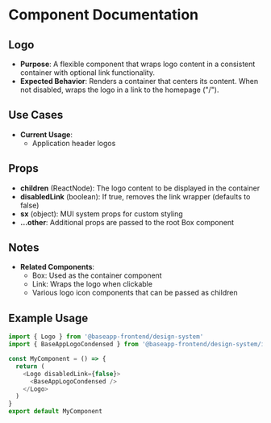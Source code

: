 
<Meta title="@baseapp-frontend | designSystem/General/Logo" />

# Component Documentation

## Logo

- **Purpose**: A flexible component that wraps logo content in a consistent container with optional link functionality.
- **Expected Behavior**: Renders a container that centers its content. When not disabled, wraps the logo in a link to the homepage ("/").

## Use Cases

- **Current Usage**:
  - Application header logos

## Props

- **children** (ReactNode): The logo content to be displayed in the container
- **disabledLink** (boolean): If true, removes the link wrapper (defaults to false)
- **sx** (object): MUI system props for custom styling
- **...other**: Additional props are passed to the root Box component

## Notes

- **Related Components**:
  - Box: Used as the container component
  - Link: Wraps the logo when clickable
  - Various logo icon components that can be passed as children

## Example Usage

```javascript
import { Logo } from '@baseapp-frontend/design-system'
import { BaseAppLogoCondensed } from '@baseapp-frontend/design-system/icons'

const MyComponent = () => {
  return (
    <Logo disabledLink={false}>
      <BaseAppLogoCondensed />
    </Logo>
  )
}
export default MyComponent
```
